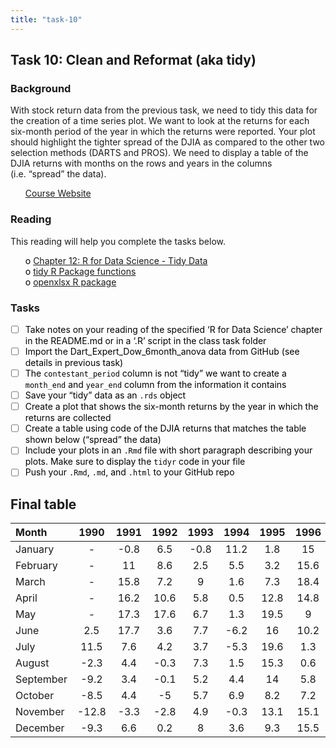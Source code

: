 ```yaml
---
title: "task-10"
---
```










## Task 10: Clean and Reformat (aka tidy) 
### Background 

With stock return data from the previous task, we need to tidy this data for the creation of a time series plot.  We want to look at the returns for each six-month period of the year in which the returns were reported.  Your plot should highlight the tighter spread of the DJIA as compared to the other two selection methods (DARTS and PROS).  We need to display a table of the DJIA returns with months on the rows and years in the columns (i.e. "spread" the data).  


 * [Course Website](../index.html)




<style>
ul {
   color: black;
   list-style-type: none;
   list-style-position: outside;

}

</style>


### Reading

This reading will help you complete the tasks below.

* o [Chapter 12: R for Data Science - Tidy Data](http://r4ds.had.co.nz/tidy-data.html){target='blank'}
* o [tidy R Package functions](https://rpubs.com/bradleyboehmke/data_wrangling){target='blank'}
* o [openxlsx R package](https://github.com/awalker89/openxlsx){target='blank'}


### Tasks


* [ ] Take notes on your reading of the specified 'R for Data Science' chapter in the README.md or in a '.R' script in the class task folder
* [ ] Import the Dart_Expert_Dow_6month_anova data from GitHub (see details in previous task)
* [ ] The `contestant_period` column is not "tidy" we want to create a `month_end` and `year_end` column from the information it contains
* [ ] Save your "tidy" data as an `.rds` object
* [ ] Create a plot that shows the six-month returns by the year in which the returns are collected
* [ ] Create a table using code of the DJIA returns that matches the table shown below ("spread" the data)
* [ ] Include your plots in an `.Rmd` file with short paragraph describing your plots. Make sure to display the `tidyr` code in your file
* [ ] Push your `.Rmd`, `.md`, and `.html` to your GitHub repo


## Final table

|Month     | 1990  | 1991 | 1992 | 1993 | 1994 | 1995 | 1996 | 1997 | 1998  |
|:---------|:-----:|:----:|:----:|:----:|:----:|:----:|:----:|:----:|:-----:|
|January   |   -   | -0.8 | 6.5  | -0.8 | 11.2 | 1.8  |  15  | 19.6 | -0.3  |
|February  |   -   |  11  | 8.6  | 2.5  | 5.5  | 3.2  | 15.6 | 20.1 | 10.7  |
|March     |   -   | 15.8 | 7.2  |  9   | 1.6  | 7.3  | 18.4 | 9.6  |  7.6  |
|April     |   -   | 16.2 | 10.6 | 5.8  | 0.5  | 12.8 | 14.8 | 15.3 | 22.5  |
|May       |   -   | 17.3 | 17.6 | 6.7  | 1.3  | 19.5 |  9   | 13.3 | 10.6  |
|June      |  2.5  | 17.7 | 3.6  | 7.7  | -6.2 |  16  | 10.2 | 16.2 |  15   |
|July      | 11.5  | 7.6  | 4.2  | 3.7  | -5.3 | 19.6 | 1.3  | 20.8 |  7.1  |
|August    | -2.3  | 4.4  | -0.3 | 7.3  | 1.5  | 15.3 | 0.6  | 8.3  | -13.1 |
|September | -9.2  | 3.4  | -0.1 | 5.2  | 4.4  |  14  | 5.8  | 20.2 | -11.8 |
|October   | -8.5  | 4.4  |  -5  | 5.7  | 6.9  | 8.2  | 7.2  |  3   |   -   |
|November  | -12.8 | -3.3 | -2.8 | 4.9  | -0.3 | 13.1 | 15.1 | 3.8  |   -   |
|December  | -9.3  | 6.6  | 0.2  |  8   | 3.6  | 9.3  | 15.5 | -0.7 |   -   |
